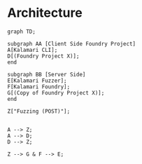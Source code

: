# Architecture


```mermaid
graph TD;

subgraph AA [Client Side Foundry Project]
A[Kalamari CLI];
D[(Foundry Project X)];
end

subgraph BB [Server Side]
E[Kalamari Fuzzer];
F[Kalamari Foundry];
G[(Copy of Foundry Project X)];
end

Z["Fuzzing (POST)"];


A --> Z;
A --> D;
D --> Z;

Z --> G & F --> E;




```

